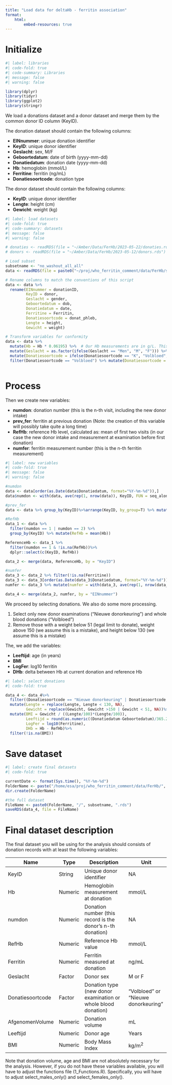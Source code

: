 ```yaml
---
title: "Load data for deltaHb - ferritin association"
format: 
    html:
        embed-resources: true
---
```


# Initialize

```r
#| label: libraries
#| code-fold: true
#| code-summary: Libraries
#| message: false
#| warning: false

library(dplyr)
library(tidyr)
library(ggplot2)
library(stringr)
```

We load a donations dataset and a donor dataset and merge them by the common donor ID column (KeyID).

The donation dataset should contain the following columns:

-   **EINnummer**: unique donation identifier
-   **KeyID**: unique donor identifier
-   **Geslacht**: sex, M/F
-   **Geboortedatum**: date of birth (yyyy-mm-dd)
-   **Donatiedatum**: donation date (yyyy-mm-dd)
-   **Hb**: hemoglobin (mmol/L)
-   **Ferritine**: ferritin (ng/mL)
-   **Donatiesoortcode**: donation type

The donor dataset should contain the following columns:

-   **KeyID**: unique donor identifier
-   **Lengte**: height (cm)
-   **Gewicht**: weight (kg)

```r
#| label: load datasets
#| code-fold: true
#| code-summary: datasets
#| message: false
#| warning: false

# donaties <- readRDS(file = "~/Amber/Data/FerHb/2023-05-22/donaties.rds")
# donors <- readRDS(file = "~/Amber/Data/FerHb/2023-05-12/donors.rds")

# Load subset
subsetname <- "no_washout_all_all"
data <- readRDS(file = paste0("~/proj/who_ferritin_comment/data/FerHb/subsets/", subsetname, ".rds"))

# Rename columns to match the conventions of this script
data <- data %>% 
  rename(EINnummer = donationID,
         KeyID = donor,
         Geslacht = gender,
         Geboortedatum = dob,
         Donatiedatum = date,
         Ferritine = Ferritin,
         Donatiesoortcode = donat_phleb,
         Lengte = height,
         Gewicht = weight)

# Transform variables for conformity
data <- data %>% 
  mutate(Hb = Hb * 0.06195) %>%  # Our Hb measurements are in g/L. This conversion to mmol/L comes from Google + calculator!
  mutate(Geslacht = as.factor(ifelse(Geslacht == "Men", "M", "F"))) %>% 
  mutate(Donatiesoortcode = ifelse(Donatiesoortcode == "K", "Volbloed", NA)) %>% 
  filter(Donatiesoortcode == "Volbloed") %>% mutate(Donatiesoortcode = as.factor(Donatiesoortcode))
  
```

# Process

Then we create new variables:

-   **numdon**: donation number (this is the n-th visit, including the new donor intake)
-   **prev_fer**: ferritin at previous donation (Note: the creation of this variable will possibly take quite a long time)
-   **RefHb**: reference Hb level, calculated as: mean of first two visits (in our case the new donor intake and measurement at examination before first donation)
-   **numfer**: ferritin measurement number (this is the n-th ferritin measurement)

```r
#| label: new variables
#| code-fold: true
#| message: false
#| warning: false

#numdon
data <- data[order(as.Date(data$Donatiedatum, format="%Y-%m-%d")),]
data$numdon <- with(data, ave(rep(1, nrow(data)), KeyID, FUN = seq_along))

#prev_fer
data <- data %>% group_by(KeyID)%>%arrange(KeyID, by_group=T) %>% mutate(prev_fer = lag(Ferritine, order_by = KeyID))

#RefHb
data_1 <- data %>%
  filter(numdon == 1 | numdon == 2) %>%
  group_by(KeyID) %>% mutate(RefHb = mean(Hb))

ReferenceHb <- data_1 %>%
  filter(numdon == 1 & !is.na(RefHb))%>%
  dplyr::select(c(KeyID, RefHb))

data_2 <- merge(data, ReferenceHb, by = "KeyID")

#numfer
data_3 <- data_2 %>% filter(!is.na(Ferritine))
data_3 <- data_3[order(as.Date(data_3$Donatiedatum, format="%Y-%m-%d")),]
numfer <- data_3 %>% mutate(numfer = with(data_3, ave(rep(1, nrow(data_3)), KeyID, FUN = seq_along))) %>% select(c(EINnummer, numfer))

data_4 <- merge(data_2, numfer, by = "EINnummer")
```

We proceed by selecting donations. We also do some more processing.

1.  Select only new donor examinations ("Nieuwe donorkeuring") and whole blood donations ("Volbloed")
2.  Remove those with a weight below 51 (legal limit to donate), weight above 150 (we assume this is a mistake), and height below 130 (we assume this is a mistake)

The, we add the variables:

-   **Leeftijd**: age (in years)
-   **BMI**
-   **LogFer**: log10 ferritin
-   **DHb**: delta between Hb at current donation and reference Hb

```r
#| label: select donations
#| code-fold: true

data_4 <- data_4%>%
  filter((Donatiesoortcode == "Nieuwe donorkeuring" | Donatiesoortcode == "Volbloed") & !is.na(Hb) & !is.na(Ferritine) & Hb > 0)%>%
  mutate(Lengte = replace(Lengte, Lengte < 130, NA), 
         Gewicht = replace(Gewicht, Gewicht >150 | Gewicht < 51, NA))%>%
  mutate(BMI = Gewicht / ((Lengte/100)*(Lengte/100)), 
         Leeftijd = round(as.numeric((Donatiedatum-Geboortedatum)/365.25),0), 
         LogFer = log10(Ferritine), 
         DHb = Hb - RefHb)%>%
  filter(!is.na(BMI))
```

# Save dataset

```r
#| label: create final datasets
#| code-fold: true

currentDate <- format(Sys.time(), "%Y-%m-%d")
FolderName <- paste("/home/esa/proj/who_ferritin_comment/data/FerHb/", currentDate, sep="")
dir.create(FolderName)

#the full dataset
FileName <- paste0(FolderName, "/", subsetname, ".rds")
saveRDS(data_4, file = FileName)

```

# Final dataset description

The final dataset you will be using for the analysis should consists of donation records with at least the following variables:

| Name             | Type    | Description                                                   | Unit                                |
|------------------|---------|---------------------------------------------------------------|-------------------------------------|
| KeyID            | String  | Unique donor identifier                                       | NA                                  |
| Hb               | Numeric | Hemoglobin measurement at donation                            | mmol/L                              |
| numdon           | Numeric | Donation number (this record is the donor's n-th donation)    | NA                                  |
| RefHb            | Numeric | Reference Hb value                                            | mmol/L                              |
| Ferritin         | Numeric | Ferritin measured at donation                                 | ng/mL                               |
| Geslacht         | Factor  | Donor sex                                                     | M or F                              |
| Donatiesoortcode | Factor  | Donation type (new donor examination or whole blood donation) | "Volbloed" or "Nieuwe donorkeuring" |
| AfgenomenVolume  | Numeric | Donation volume                                               | mL                                  |
| Leeftijd         | Numeric | Donor age                                                     | Years                               |
| BMI              | Numeric | Body Mass Index                                               | kg/m^2^                             |

Note that donation volume, age and BMI are not absolutely necessary for the analysis. However, if you do not have these variables available, you will have to adjust the functions file (1_Functions.R). Specifically, you will have to adjust select_males_only() and select_females_only().
